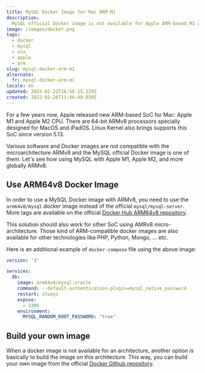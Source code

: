 ```yaml
---
title: MySQL Docker Image for Mac ARM M1
description:
  MySQL official Docker image is not available for Apple ARM-based M1 and M2 CPUs. But there is some options to use mysql image on Mac and more globally on ARMv8 microarchitecture.
image: /images/docker.png
tags:
  - docker
  - mysql
  - osx
  - apple
  - arm
slug: mysql-docker-arm-m1
alternate:
  fr: mysql-docker-arm-m1
locale: en
updated: 2023-02-22T16:56:15.229Z
created: 2022-02-26T13:46:49.039Z
---
```


For a few years now, Apple released new ARM-based SoC for Mac: Apple M1 and Apple M2 CPU. There are 64-bit ARMv8 processors specially designed for MacOS and iPadOS. Linux Kernel also brings supports this SoC since version 5.13.

Various software and Docker images are not compatible with the microarchitecture ARMv8 and the MySQL official Docker image is one of them. Let's see how using MySQL with Apple M1, Apple M2, and more globally ARMv8.

## Use ARM64v8 Docker Image

In order to use a MySQL Docker image with ARMv8, you need to use the `arm64v8/mysql` docker image instead of the official `mysql/mysql-server`. More tags are available on the official [Docker Hub ARM64v8 repository](https://hub.docker.com/r/arm64v8/mysql/tags).

This solution should also work for other SoC using AMRv8 micro-architecture. Those kind of ARM-compatible docker images are also available for other technologies like PHP, Python, Mongo, ... etc.

Here is an additional example of `docker-compose` file using the above image:

```yaml:docker-compose.yml
version: '3'

services:
  db:
    image: arm64v8/mysql:oracle
    command: --default-authentication-plugin=mysql_native_password
    restart: always
    expose:
      - 3306
    environment:
      MYSQL_RANDOM_ROOT_PASSWORD: "true"
```

## Build your own image

When a docker image is not available for an architecture, another option is basically to build the image on this architecture. This way, you can build your own image from the official [Docker Github repository](https://github.com/docker-library/mysql/tree/master).
